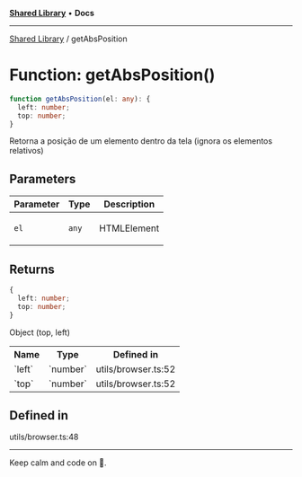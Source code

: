 
<Meta title="Libs/Shared/functions/getAbsPosition" />



[**Shared Library**](/?path=/docs/libs-shared-overview--page) • **Docs**

***

[Shared Library](/?path=/docs/libs-shared-overview--page) / getAbsPosition

# Function: getAbsPosition()

```ts
function getAbsPosition(el: any): {
  left: number;
  top: number;
}
```

Retorna a posição de um elemento dentro da tela (ignora os elementos relativos)

## Parameters

<table>
<thead>
<tr>
<th>Parameter</th>
<th>Type</th>
<th>Description</th>
</tr>
</thead>
<tbody>
<tr>
<td>

`el`

</td>
<td>

`any`

</td>
<td>

HTMLElement

</td>
</tr>
</tbody>
</table>

## Returns

```ts
{
  left: number;
  top: number;
}
```

Object (top, left)

<table>
<tr><th>Name</th><th>Type</th><th>Defined in</th></tr>
<tr></tr>
<tr><td>`left`</td><td>`number`</td><td>utils/browser.ts:52</td></tr>
<tr><td>`top`</td><td>`number`</td><td>utils/browser.ts:52</td></tr>
</table>

## Defined in

utils/browser.ts:48


***

Keep calm and code on 🤘.